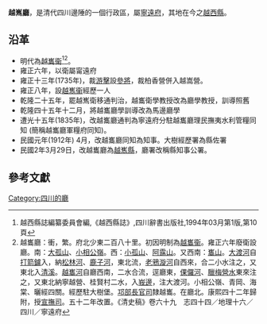 '''越嶲廳'''，是清代四川邊陲的一個行政區，屬[[寧遠府|寧遠府]]，其地在今之[[越西縣|越西縣]]。

== 沿革 ==
* 明代為[[越巂衞|越巂衞]]<ref> 越西縣誌編纂委員會編,《越西縣誌》,四川辭書出版社,1994年03月第1版,第10頁</ref><ref>越巂廳：衝，繁。府北少東二百八十里。初因明制為[[越巂衞|越巂衞]]。雍正六年廢衛設廳。南：[[大孤山|大孤山]]、[[小相公嶺|小相公嶺]]。西：[[小孤山|小孤山]]、[[阿露山|阿露山]]。又西南：[[巂山|巂山]]。[[大渡河|大渡河]]自[[打箭鑪|打箭鑪]]入，納[[松林河|松林河]]、[[鹿子河|鹿子河]]，東北流，[[老鴉漩河|老鴉漩河]]自西來，合二小水注之，又東北入[[清溪|清溪]]。[[越巂河|越巂河]]自廳西南，二水合流，逕廳東，[[倮儸河|倮儸河]]、[[臘梅營水|臘梅營水]]東來注之，又東北納寧越營、桂賢村二水，入[[峩邊|峩邊]]，注大渡河。小相公嶺、青岡、海棠、曬經四關。經歷駐大樹堡。[[邛部長官司|邛部長官司]]隸越巂。在廳北。康熙四十二年歸附，授[[宣撫司|宣撫司]]。五十二年改置。《清史稿》卷六十九　志四十四／地理十六／四川／寧遠府</ref>。
* 雍正六年，以衛屬甯遠府
* 雍正十三年(1735年)，裁[[游擊|游擊]]設[[參將|參將]]，裁柏香營併入越嵩營。
* 雍正八年，設[[越嶲衞|越嶲衞]]經歷一人
* 乾隆二十五年，罷越嶲衛移通判治，越巂衛學教授改為廳學教授，訓導照舊
* 乾隆四十五年十二月，將越巂廳學訓導改為馬邊廳學
* 遭光十五年(1835年)，改越巂廳通判為寧遠府分駐越巂廳理民撫夷水利管糧同知 (簡稱越巂廳軍糧府同知)。
* 民國元年(1912年) 4月，改越巂廳同知為知事。大樹經歷署為縣佐署
* 民國2年3月29日，改越巂廳為[[越嶲縣|越嶲縣]]，廳署改稱縣知事公署。

==參考文獻==
{{reflist}}

{{清朝行政區劃小作品}}

[[Category:四川的廳|Category:四川的廳]]